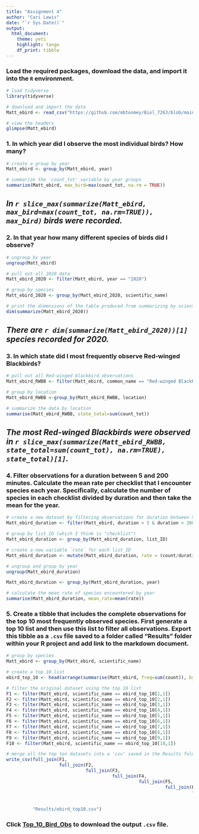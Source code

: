 ```yaml
---
title: "Assignment 4"
author: "Cari Lewis"
date: "`r Sys.Date()`"
output: 
  html_document:
    theme: yeti
    highlight: tango
    df_print: tibble
---
```

  
### Load the required packages, download the data, and import it into the `R` environment.  
  
```R
# load tidyverse
library(tidyverse)

# download and import the data
Matt_ebird <- read_csv("https://github.com/mbtoomey/Biol_7263/blob/main/Data/MBT_ebird.csv?raw=true")

# view the headers
glimpse(Matt_ebird)
```

### 1. In which year did I observe the most individual birds? How many?  
  
```R
# create a group by year
Matt_ebird <- group_by(Matt_ebird, year)

# summarize the 'count_tot' variable by year groups
summarize(Matt_ebird, max_bird=max(count_tot, na.rm = TRUE))
```

## *In `r slice_max(summarize(Matt_ebird, max_bird=max(count_tot, na.rm=TRUE)), max_bird)` birds were recorded.*  

### 2. In that year how many different species of birds did I observe?  
  
```R
# ungroup by year
ungroup(Matt_ebird)

# pull out all 2020 data
Matt_ebird_2020 <- filter(Matt_ebird, year == "2020")

# group by species
Matt_ebird_2020 <- group_by(Matt_ebird_2020, scientific_name)

# print the dimensions of the table produced from summarizing by scientific name
dim(summarize(Matt_ebird_2020))
```
  
## *There are `r dim(summarize(Matt_ebird_2020))[1]` species recorded for 2020.*  
  
### 3. In which state did I most frequently observe Red-winged Blackbirds?  
  
```R
# pull out all Red-winged blackbird observations
Matt_ebird_RWBB <- filter(Matt_ebird, common_name == "Red-winged Blackbird")

# group by location
Matt_ebird_RWBB <-group_by(Matt_ebird_RWBB, location)

# summarize the data by location
summarise(Matt_ebird_RWBB, state_total=sum(count_tot))
```
  
## *The most Red-winged Blackbirds were observed in `r slice_max(summarize(Matt_ebird_RWBB, state_total=sum(count_tot), na.rm=TRUE), state_total)[1]`.*  
  
### 4. Filter observations for a duration between 5 and 200 minutes. Calculate the mean rate per checklist that I encounter species each year. Specifically, calculate the number of species in each checklist divided by duration and then take the mean for the year.  
  
```r
# create a new dataset by filtering observations for duration between 5-200 minutes
Matt_ebird_duration <- filter(Matt_ebird, duration > 5 & duration < 200)

# group by list_ID (which I think is "checklist")
Matt_ebird_duration <- group_by(Matt_ebird_duration, list_ID)

# create a new variable `rate` for each list_ID
Matt_ebird_duration <- mutate(Matt_ebird_duration, rate = (count/duration))

# ungroup and group by year
ungroup(Matt_ebird_duration)

Matt_ebird_duration <- group_by(Matt_ebird_duration, year)

# calculate the mean rate of species encountered by year
summarise(Matt_ebird_duration, mean_rate=mean(rate))
```

### 5. Create a tibble that includes the complete observations for the top 10 most frequently observed species. First generate a top 10 list and then use this list to filter all observations. Export this tibble as a `.csv` file saved to a folder called “Results” folder within your R project and add link to the markdown document.  
  
```R
# group by species
Matt_ebird <- group_by(Matt_ebird, scientific_name)

# create a top 10 list
ebird_top_10 <- head(arrange(summarise(Matt_ebird, freq=sum(count)), by = desc(freq)),10)

# filter the original dataset using the top 10 list
F1 <- filter(Matt_ebird, scientific_name == ebird_top_10[1,1])
F2 <- filter(Matt_ebird, scientific_name == ebird_top_10[2,1])
F3 <- filter(Matt_ebird, scientific_name == ebird_top_10[3,1])
F4 <- filter(Matt_ebird, scientific_name == ebird_top_10[4,1])
F5 <- filter(Matt_ebird, scientific_name == ebird_top_10[5,1])
F6 <- filter(Matt_ebird, scientific_name == ebird_top_10[6,1])
F7 <- filter(Matt_ebird, scientific_name == ebird_top_10[7,1])
F8 <- filter(Matt_ebird, scientific_name == ebird_top_10[8,1])
F9 <- filter(Matt_ebird, scientific_name == ebird_top_10[9,1])
F10 <- filter(Matt_ebird, scientific_name == ebird_top_10[10,1])

# merge all the top ten datasets into a 'csv' saved in the Results folder
write_csv(full_join(F1, 
                    full_join(F2, 
                              full_join(F3, 
                                        full_join(F4, 
                                                  full_join(F5, 
                                                            full_join(F6, 
                                                                      full_join(F7, 
                                                                                full_join(F8, 
                                                                                          full_join(F9, F10))))))))), 
          "Results/ebird_top10.csv")
```
  
### Click [Top_10_Bird_Obs](Results/ebird_top10.csv) to download the output `.csv` file.  
